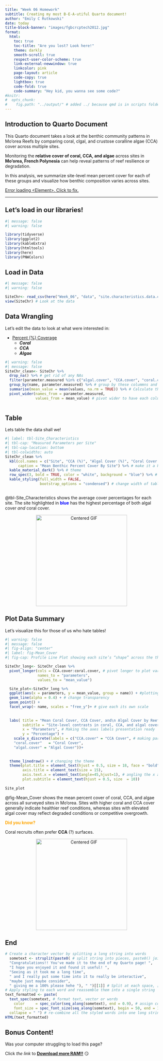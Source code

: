 ```yaml
---
title: "Week 06 Homework"
subtitle: Creating my most B-E-A-utiful Quarto document! 
author: "Emily C Rutkowski"
date: today
title-block-banner: "images/fgbcrcptech2012.jpg"
format: 
  html:
    toc: true
    toc-title: "Are you lost? Look here!" 
    theme: darkly
    smooth-scroll: true 
    respect-user-color-scheme: true 
    link-external-newwindow: true
    linkcolor: pink 
    page-layout: article
    code-copy: true 
    lightbox: true 
    code-fold: true
    code-summary: "Hey kid, you wanna see some code?"
#knitr: 
#  opts_chunk: 
#    fig.path: "../output/" # added ../ because qmd is in scripts folder 
---
```


## **Introduction to Quarto Document** 

This Quarto document takes a look at the benthic community patterns in Mo'orea Reefs by comparing coral, clgal, and crustose coralline algae (CCA) cover across multiple sites.

Monitoring the **relative cover of coral, CCA, and algae** across sites in **Mo'orea, French Polynesia** can help reveal patterns of reef resilience or degradation.

In this analysis, we summarize site-level mean percent cover for each of these groups and visualize how benthic composition varies across sites.

::: callout-note
[Error loading \<Element\>. Click to fix.](https://www.youtube.com/watch?v=LP0HYIkHs2Q)
:::
---

## Let's load in our libraries! 
```r
#| message: false
#| warning: false

library(tidyverse)
library(ggplot2)
library(kableExtra)
library(htmltools)
library(here)
library(PNWColors)
```

## Load in Data
```r
#| message: false
#| warning: false

SiteChr<- read_csv(here("Week_06", "data", "site.characteristics.data.csv")) # read in data from appropriate folder 
view(SiteChr) # Look at the data 
```

## Data Wrangling 

Let's edit the data to look at what were interested in: 

- <u>Percent (%) Coverage</u>
  - **_Coral_**
  - **_CCA_**
  - **_Algae_** 

```r
#| warning: false
#| message: false
SiteChr_clean<- SiteChr %>%
  drop_na() %>% # get rid of any NAs
  filter(parameter.measured %in% c("algal.cover", "CCA.cover", "coral.cover")) %>% # filter by what were interested in 
  group_by(name, parameter.measured) %>% # group by these colummns and avoid NAs when pivoting 
  summarise(mean_value = mean(values, na.rm = TRUE)) %>% # Calculate the mean values for each parameter 
  pivot_wider(names_from = parameter.measured,
              values_from = mean_value) # pivot wider to have each column be a parameter 
  
```

## Table
Lets table the data shall we!
```r
#| label: tbl-Site_Characteristics 
#| tbl-cap: "Measured Parameters per Site"
#| tbl-cap-location: bottom
#| tbl-colwidths: auto 
SiteChr_clean %>%
  kbl(col.names = c("Site", "CCA (%)", "Algal Cover (%)", "Coral Cover (%)"),
      caption = "Mean Benthic Percent Cover By Site") %>% # make it a kable table and change column names 
  kable_material_dark() %>% # theme 
  row_spec(3, bold = TRUE, color = "white", background = "blue") %>% # edit specific rows
  kable_styling(full_width = FALSE,
                bootstrap_options = "condensed") # change width of table
                  
```
@tbl-Site_Characteristics shows the average cover percentages for each site. The site highlighted in <span style="color: blue;"><strong>blue</strong></span> has the highest percentage of both algal cover *and* coral cover. 

<div style="text-align:center;">
  <img src="https://media2.giphy.com/media/v1.Y2lkPTc5MGI3NjExZjk2aXRiMmR1OWdiYzFkdXQ5NWczZXRwZzhoazhmOWloOXN0cjh0eCZlcD12MV9pbnRlcm5hbF9naWZfYnlfaWQmY3Q9Zw/26ufdipQqU2lhNA4g/giphy.gif" 
       alt="Centered GIF" 
       width="300">
</div>

## Plot Data Summary

Let's visualize this for those of us who hate tables! 
```r
#| warning: false
#| message: false
#| fig-align: "center"
#| label: fig-Mean_Cover 
#| fig-cap: Profile Line Plot showing each site’s “shape” across the three variables.

SiteChr_long<- SiteChr_clean %>%
  pivot_longer(cols = CCA.cover:coral.cover, # pivot longer to plot variables all at once
               names_to = "parameters",
               values_to = "mean_value") 

  Site_plot<-SiteChr_long %>%
  ggplot(aes(x = parameters, y = mean_value, group = name)) + #plotting the mean value of each parameter by site 
  geom_line(alpha = 0.4) + # change transparency 
  geom_point() +
  facet_wrap(~ name, scales = "free_y")+ # give each its own scale 
           
             
  labs( title = "Mean Coral Cover, CCA Cover, and\n Algal Cover by Reef Site", # add titles 
        subtitle = "Site-level contrasts in coral, CCA, and algal cover\n as indicators of reef health.",
        x = "Parameters", # Making the axes labels presentation ready 
        y = "Percentage") +
    scale_x_discrete(labels = c("CCA.cover" = "CCA Cover", # making parameter labels presentation ready 
    "coral.cover"   = "Coral Cover",
    "algal.cover" = "Algal Cover"))+
  
 
  theme_linedraw() + # changing the theme
  theme(plot.title = element_text(hjust = 0.5, size = 18, face = "bold"),# changing the font size and centering the title and axes
        axis.title = element_text(size = 15),
        axis.text.x = element_text(angle=45,hjust=1), # angling the x axis labels so theyre legible 
        plot.subtitle = element_text(hjust = 0.5, size  = 10))
  
Site_plot

```

@fig-Mean_Cover shows the mean percent cover of coral, CCA, and algae across all surveyed sites in Mo‘orea. Sites with higher coral and CCA cover generally indicate healthier reef conditions, whereas sites with elevated algal cover may reflect degraded conditions or competitive overgrowth.

<span style="color: orange;"><strong>Did you know?</strong></span> 

Coral recruits often prefer **CCA** <span title="Crustose Coralline Algae">(?)</span> surfaces.

<div style="text-align:center;">
  <img src="https://media1.giphy.com/media/v1.Y2lkPTc5MGI3NjExd3k4cnhsN2M2azd2eXEzMDdxZmFkN3hpejJiMGRwajAxcWFkZWQ5eSZlcD12MV9pbnRlcm5hbF9naWZfYnlfaWQmY3Q9Zw/yJFeycRK2DB4c/giphy.gif" 
       alt="Centered GIF" 
       width="300">
</div>

## End
```r
# Create a character vector by splitting a long string into words
  sometext <- strsplit(paste0( # split string into pieces, paste0() joins strings with no space
  "Congratulations!! You've made it to the end of my Quarto page! ",
  "I hope you enjoyed it and found it useful! ",
  "Seeing as it took me a long time",
  " and I really put some time into it to really be interactive",
  "maybe just maybe consider",
  " giving me a 100% please hehe "), " ")[[1]] # Split at each space, [[1]] extracts the irst element , returns a list 
# Apply styling to each word and reassemble them into a single string
text_formatted <- paste(
  text_spec(sometext, # format text, vector or words 
    color     = spec_color(seq_along(sometext), end = 0.9), # assign color to words, sequence per word, color gradient stops at 90% 
    font_size = spec_font_size(seq_along(sometext), begin = 50, end = 10)), # assign font size, match length of words
  collapse = " ") # re-combine all the styled words into one long string separated by spaces
HTML(text_formatted)
```

## Bonus Content! 

Was your computer struggling to load this page?

Click *the link* to **[Download more RAM!!](#)** 😏

<audio id="rickAudio" src="https://www.myinstants.com/media/sounds/rick-rolled-meme-aetrim1602054550919.mp3"></audio>

<script>
document.querySelector('a[href="#"]').addEventListener('click', function(e) {
  e.preventDefault();                 // don’t follow the link
  document.getElementById('rickAudio').play();   // play the sound
});
</script>
